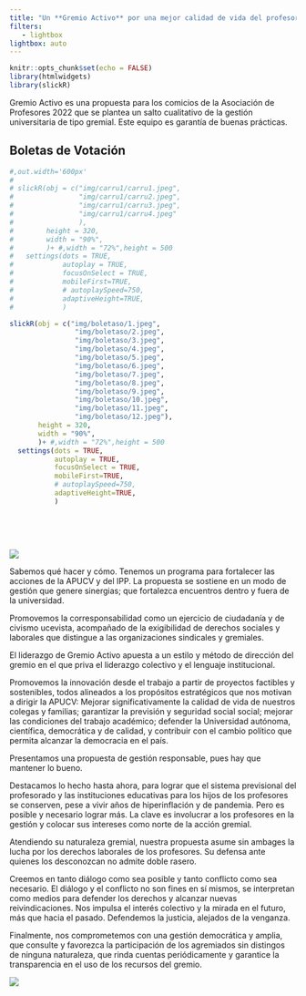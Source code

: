 ```yaml
---
title: "Un **Gremio Activo** por una mejor calidad de vida del profesorado, la autonomía universitaria y la democracia"
filters:
   - lightbox
lightbox: auto
---
```


```r
knitr::opts_chunk$set(echo = FALSE)
library(htmlwidgets)
library(slickR)
```

Gremio Activo es una propuesta para los comicios de la Asociación de Profesores 2022 que se plantea un salto cualitativo de la gestión universitaria de tipo gremial. Este equipo es garantía de buenas prácticas.

## **Boletas de Votación**

```r
#,out.width='600px'
# 
# slickR(obj = c("img/carru1/carru1.jpeg",
#                "img/carru1/carru2.jpeg",
#                "img/carru1/carru3.jpeg",
#                "img/carru1/carru4.jpeg"
#                ),
#        height = 320,
#        width = "90%",
#        )+ #,width = "72%",height = 500
#   settings(dots = TRUE,
#            autoplay = TRUE,
#            focusOnSelect = TRUE,
#            mobileFirst=TRUE,
#            # autoplaySpeed=750,
#            adaptiveHeight=TRUE,
#            )

slickR(obj = c("img/boletaso/1.jpeg",
                "img/boletaso/2.jpeg",
                "img/boletaso/3.jpeg",
                "img/boletaso/4.jpeg",
                "img/boletaso/5.jpeg",
                "img/boletaso/6.jpeg",
                "img/boletaso/7.jpeg",
                "img/boletaso/8.jpeg",
                "img/boletaso/9.jpeg",
                "img/boletaso/10.jpeg",
                "img/boletaso/11.jpeg",
                "img/boletaso/12.jpeg"),
       height = 320,
       width = "90%",
       )+ #,width = "72%",height = 500
  settings(dots = TRUE,
           autoplay = TRUE,
           focusOnSelect = TRUE,
           mobileFirst=TRUE,
           # autoplaySpeed=750,
           adaptiveHeight=TRUE,
           )



```
<br><br>

![](img/carru1/carru5.jpeg)

Sabemos qué hacer y cómo. Tenemos un programa para fortalecer las acciones de la APUCV y del IPP. La propuesta se sostiene en un modo de gestión que genere sinergias; que fortalezca encuentros dentro y fuera de la universidad.

Promovemos la corresponsabilidad como un ejercicio de ciudadanía y de civismo ucevista, acompañado de la exigibilidad de derechos sociales y laborales que distingue a las organizaciones sindicales y gremiales.

El liderazgo de Gremio Activo apuesta a un estilo y método de dirección del gremio en el que priva el liderazgo colectivo y el lenguaje institucional.

Promovemos la innovación desde el trabajo a partir de proyectos factibles y sostenibles, todos alineados a los propósitos estratégicos que nos motivan a dirigir la APUCV: Mejorar significativamente la calidad de vida de nuestros colegas y familias; garantizar la previsión y seguridad social social; mejorar las condiciones del trabajo académico; defender la Universidad autónoma, científica, democrática y de calidad, y contribuir con el cambio político que permita alcanzar la democracia en el país.

Presentamos una propuesta de gestión responsable, pues hay que mantener lo bueno.

Destacamos lo hecho hasta ahora, para lograr que el sistema previsional del profesorado y las instituciones educativas para los hijos de los profesores se conserven, pese a vivir años de hiperinflación y de pandemia. Pero es posible y necesario lograr más. La clave es involucrar a los profesores en la gestión y colocar sus intereses como norte de la acción gremial.

Atendiendo su naturaleza gremial, nuestra propuesta asume sin ambages la lucha por los derechos laborales de los profesores. Su defensa ante quienes los desconozcan no admite doble rasero.

Creemos en tanto diálogo como sea posible y tanto conflicto como sea necesario. El diálogo y el conflicto no son fines en sí mismos, se interpretan como medios para defender los derechos y alcanzar nuevas reivindicaciones. Nos impulsa el interés colectivo y la mirada en el futuro, más que hacia el pasado. Defendemos la justicia, alejados de la venganza.

Finalmente, nos comprometemos con una gestión democrática y amplia, que consulte y favorezca la participación de los agremiados sin distingos de ninguna naturaleza, que rinda cuentas periódicamente y garantice la transparencia en el uso de los recursos del gremio.

![](img/calle1V.jpg)
